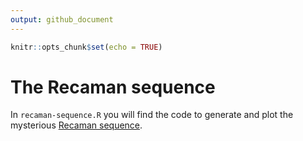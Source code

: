 ```yaml
---
output: github_document
---
```


```r
knitr::opts_chunk$set(echo = TRUE)
```

# The Recaman sequence

In `recaman-sequence.R` you will find the code to generate and plot the mysterious [Recaman sequence]("https://oeis.org/A005132").





